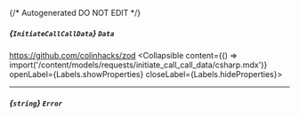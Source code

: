 {/* Autogenerated DO NOT EDIT  */}

##### *{`InitiateCallCallData`}* `Data`
https://github.com/colinhacks/zod
<Collapsible content={() => import('/content/models/requests/initiate_call_call_data/csharp.mdx')} openLabel={Labels.showProperties} closeLabel={Labels.hideProperties}>
</Collapsible>

---
##### *{`string`}* `Error`



